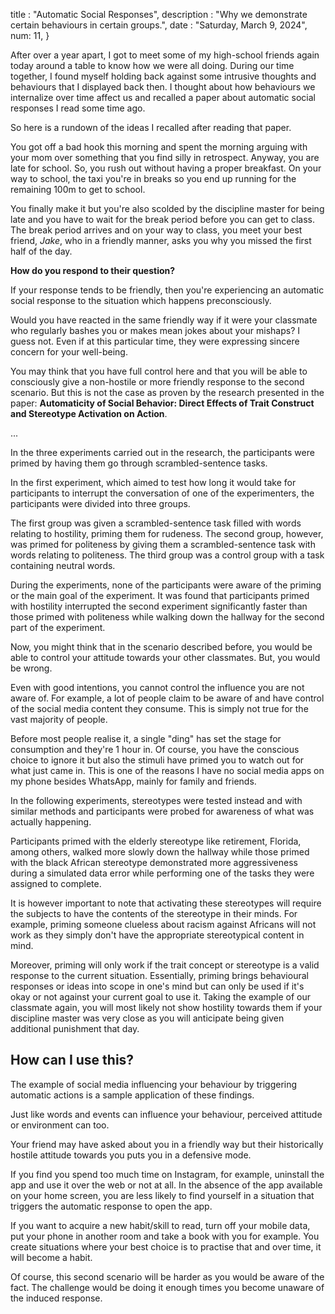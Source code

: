 title : "Automatic Social Responses",
description : "Why we demonstrate certain behaviours in certain groups.",
date : "Saturday, March 9, 2024",
num: 11,
}

After over a year apart, I got to meet some of my high-school friends again today around a table to know how we were all doing. During our time together, I found myself holding back against some intrusive thoughts and behaviours that I displayed back then. I thought about how behaviours we internalize over time affect us and recalled a paper about automatic social responses I read some time ago.

So here is a rundown of the ideas I recalled after reading that paper.

You got off a bad hook this morning and spent the morning arguing with your mom over something that you find silly in retrospect. Anyway, you are late for school. So, you rush out without having a proper breakfast. On your way to school, the taxi you're in breaks so you end up running for the remaining 100m to get to school.

You finally make it but you're also scolded by the discipline master for being late and you have to wait for the break period before you can get to class. The break period arrives and on your way to class, you meet your best friend, _Jake_, who in a friendly manner, asks you why you missed the first half of the day.

**How do you respond to their question?**

If your response tends to be friendly, then you're experiencing an automatic social response to the situation which happens preconsciously.

Would you have reacted in the same friendly way if it were your classmate who regularly bashes you or makes mean jokes about your mishaps? I guess not. Even if at this particular time, they were expressing sincere concern for your well-being.

You may think that you have full control here and that you will be able to consciously give a non-hostile or more friendly response to the second scenario. But this is not the case as proven by the research presented in the paper: **Automaticity of Social Behavior: Direct Effects of Trait Construct and Stereotype Activation on Action**.

...

In the three experiments carried out in the research, the participants were primed by having them go through scrambled-sentence tasks.

In the first experiment, which aimed to test how long it would take for participants to interrupt the conversation of one of the experimenters, the participants were divided into three groups.

The first group was given a scrambled-sentence task filled with words relating to hostility, priming them for rudeness. The second group, however, was primed for politeness by giving them a scrambled-sentence task with words relating to politeness. The third group was a control group with a task containing neutral words.

During the experiments, none of the participants were aware of the priming or the main goal of the experiment. It was found that participants primed with hostility interrupted the second experiment significantly faster than those primed with politeness while walking down the hallway for the second part of the experiment.

Now, you might think that in the scenario described before, you would be able to control your attitude towards your other classmates. But, you would be wrong.

Even with good intentions, you cannot control the influence you are not aware of. For example, a lot of people claim to be aware of and have control of the social media content they consume. This is simply not true for the vast majority of people.

Before most people realise it, a single "ding" has set the stage for consumption and they're 1 hour in. Of course, you have the conscious choice to ignore it but also the stimuli have primed you to watch out for what just came in. This is one of the reasons I have no social media apps on my phone besides WhatsApp, mainly for family and friends.

In the following experiments, stereotypes were tested instead and with similar methods and participants were probed for awareness of what was actually happening.

Participants primed with the elderly stereotype like retirement, Florida, among others, walked more slowly down the hallway while those primed with the black African stereotype demonstrated more aggressiveness during a simulated data error while performing one of the tasks they were assigned to complete.

It is however important to note that activating these stereotypes will require the subjects to have the contents of the stereotype in their minds. For example, priming someone clueless about racism against Africans will not work as they simply don't have the appropriate stereotypical content in mind.

Moreover, priming will only work if the trait concept or stereotype is a valid response to the current situation. Essentially, priming brings behavioural responses or ideas into scope in one's mind but can only be used if it's okay or not against your current goal to use it. Taking the example of our classmate again, you will most likely not show hostility towards them if your discipline master was very close as you will anticipate being given additional punishment that day.

## How can I use this?

The example of social media influencing your behaviour by triggering automatic actions is a sample application of these findings.

Just like words and events can influence your behaviour, perceived attitude or environment can too.

Your friend may have asked about you in a friendly way but their historically hostile attitude towards you puts you in a defensive mode.

If you find you spend too much time on Instagram, for example, uninstall the app and use it over the web or not at all. In the absence of the app available on your home screen, you are less likely to find yourself in a situation that triggers the automatic response to open the app.

If you want to acquire a new habit/skill to read, turn off your mobile data, put your phone in another room and take a book with you for example. You create situations where your best choice is to practise that and over time, it will become a habit.

Of course, this second scenario will be harder as you would be aware of the fact. The challenge would be doing it enough times you become unaware of the induced response.
